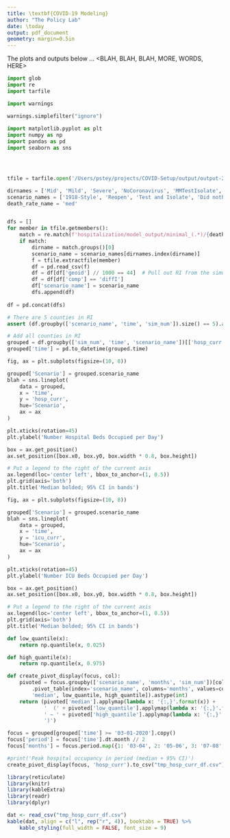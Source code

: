 ```yaml
---
title: \textbf{COVID-19 Modeling}
author: "The Policy Lab"
date: \today
output: pdf_document
geometry: margin=0.5in
---
```


\hspace{70 mm}

\begin{center}
\fontsize{16 pt}{16 pt}\selectfont
\textbf{Preliminaries} 
\end{center}

The plots and outputs below ... <BLAH, BLAH, BLAH, MORE, WORDS, HERE>

\hspace{60 mm}



```python

import glob
import re
import tarfile

import warnings

warnings.simplefilter("ignore")
    
import matplotlib.pyplot as plt
import numpy as np
import pandas as pd
import seaborn as sns




tfile = tarfile.open('/Users/pstey/projects/COVID-Setup/output/output-2020-04-08T18-15-31.tar.gz')

```


\begin{center}
\fontsize{16 pt}{16 pt}\selectfont
\textbf{Hospital Beds Occupied} 
\end{center}

```python
dirnames = ['Mid', 'Mild', 'Severe', 'NoCoronavirus', 'MMTestIsolate', 'MMInfluenza']
scenario_names = ['1918-Style', 'Reopen', 'Test and Isolate', 'Did nothing', '(MM) Test and Isolate', '(MM) 1918-Style']
death_rate_name = 'med'


dfs = []
for member in tfile.getmembers():
    match = re.match(f'hospitalization/model_output/minimal_(.*)/{death_rate_name}.*csv', member.name)
    if match:
        dirname = match.groups()[0]
        scenario_name = scenario_names[dirnames.index(dirname)]
        f = tfile.extractfile(member)
        df = pd.read_csv(f)
        df = df[df['geoid'] // 1000 == 44]  # Pull out RI from the simulation
        df = df[df['comp'] == 'diffI']
        df['scenario_name'] = scenario_name
        dfs.append(df)
        
df = pd.concat(dfs)


```

```python
# There are 5 counties in RI
assert (df.groupby(['scenario_name', 'time', 'sim_num']).size() == 5).all()
```

```python

# Add all counties in RI
grouped = df.groupby(['sim_num', 'time', 'scenario_name'])[['hosp_curr', 'icu_curr', 'incidD', 'incidH', 'incidI']].sum().reset_index()
grouped['time'] = pd.to_datetime(grouped.time)
```



```python
fig, ax = plt.subplots(figsize=(10, 8))

grouped['Scenario'] = grouped.scenario_name
blah = sns.lineplot(
    data = grouped,
    x = 'time',
    y = 'hosp_curr',
    hue='Scenario',
    ax = ax
)

plt.xticks(rotation=45)
plt.ylabel('Number Hospital Beds Occupied per Day')

box = ax.get_position()
ax.set_position([box.x0, box.y0, box.width * 0.8, box.height])

# Put a legend to the right of the current axis
ax.legend(loc='center left', bbox_to_anchor=(1, 0.5))
plt.grid(axis='both')
plt.title('Median bolded; 95% CI in bands')
```



```python
fig, ax = plt.subplots(figsize=(10, 8))

grouped['Scenario'] = grouped.scenario_name
blah = sns.lineplot(
    data = grouped,
    x = 'time',
    y = 'icu_curr',
    hue='Scenario',
    ax = ax
)

plt.xticks(rotation=45)
plt.ylabel('Number ICU Beds Occupied per Day')

box = ax.get_position()
ax.set_position([box.x0, box.y0, box.width * 0.8, box.height])

# Put a legend to the right of the current axis
ax.legend(loc='center left', bbox_to_anchor=(1, 0.5))
plt.grid(axis='both')
plt.title('Median bolded; 95% CI in bands')
```



```python
def low_quantile(x): 
    return np.quantile(x, 0.025)

def high_quantile(x): 
    return np.quantile(x, 0.975)

def create_pivot_display(focus, col):
    pivoted = focus.groupby(['scenario_name', 'months', 'sim_num'])[col].sum().reset_index()\
        .pivot_table(index='scenario_name', columns='months', values=col, aggfunc=[
        'median', low_quantile, high_quantile]).astype(int)
    return (pivoted['median'].applymap(lambda x: '{:,}'.format(x)) + 
            '  (' + pivoted['low_quantile'].applymap(lambda x: '{:,}'.format(x)) +
            ' – ' + pivoted['high_quantile'].applymap(lambda x: '{:,}'.format(x)) +
            ')')

```


```python
focus = grouped[grouped['time'] >= '03-01-2020'].copy()
focus['period'] = focus['time'].dt.month // 2
focus['months'] = focus.period.map({1: '03-04', 2: '05-06', 3: '07-08', 4: '09-10'})

#print('Peak hospital occupancy in period (median + 95% CI)')
create_pivot_display(focus, 'hosp_curr').to_csv("tmp_hosp_curr_df.csv")   # HACK: embarrassing...write to disk for R to read
```


```r
library(reticulate)
library(knitr)
library(kableExtra)
library(readr)
library(dplyr)

dat <- read_csv("tmp_hosp_curr_df.csv")
kable(dat, align = c("l", rep("r", 4)), booktabs = TRUE) %>%
    kable_styling(full_width = FALSE, font_size = 9) 
```